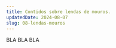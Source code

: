 ---
title: Contidos sobre lendas de mouros.
updatedDate: 2024-08-07
slug: 08-lendas-mouros
---

BLA BLA BLA
